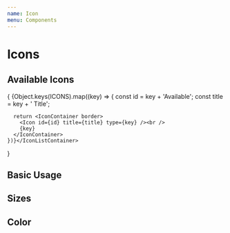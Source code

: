 ```yaml
---
name: Icon
menu: Components
---
```



# Icons

## Available Icons

<Playground>
  {
    <IconListContainer>{Object.keys(ICONS).map((key) => {
      const id = key + 'Available';
      const title = key + ' Title';

      return <IconContainer border>
        <Icon id={id} title={title} type={key} /><br />
        {key}
      </IconContainer>
    })}</IconListContainer>
  }
</Playground>

## Basic Usage

<Playground>
  <p>
    <IconContainer>
      <Icon id="infoBasic" title="Info Available" type="info" />
    </IconContainer>
  </p>
</Playground>

## Sizes

<Playground>
  <p>
    <IconContainer>
      <Icon id="smallSize" size={20} title="Small Size" type="angle-down" />
    </IconContainer>
    <IconContainer>
      <Icon id="largeSize" size={50} title="Large Size" type="angle-down" />
    </IconContainer>
  </p>
</Playground>

## Color

<Playground>
  <p>
    <IconContainer>
      <Icon id="noColor" title="No Color" type="angle-down" />
    </IconContainer>
    <IconContainer>
      <Icon id="someColor" color="green" title="Some Color" type="angle-down" />
    </IconContainer>
  </p>
</Playground>
